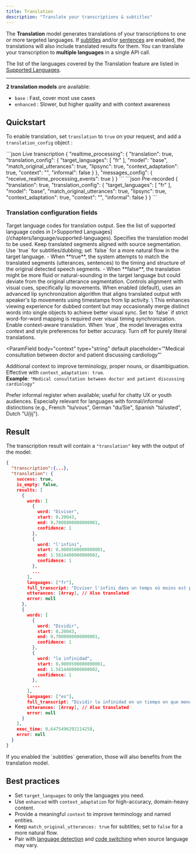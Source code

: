 ```yaml
---
title: Translation
description: "Translate your transcriptions & subtitles"
---
```


The **Translation** model generates translations of your transcriptions to one or more targeted languages. If [subtitles](/chapters/pre-recorded-stt/features#export-srt-or-vtt-caption-files) and/or [sentences](/chapters/pre-recorded-stt/features#sentences) are enabled, the translations will also include translated results for them.
You can translate your transcription to **multiple languages** in a single API call.

The list of the languages covered by the Translation feature are listed in [Supported Languages](/chapters/language/supported-languages).

---

**2 translation models** are available:

- `base` : Fast, cover most use cases
- `enhanced` : Slower, but higher quality and with context awareness

## Quickstart

To enable translation, set `translation` to `true` on your request, and add a `translation_config` object :

<CodeGroup>
```json Live transcription
{
  "realtime_processing": {
    "translation": true,
    "translation_config": {
      "target_languages": [
        "fr"
      ],
      "model": "base",
      "match_original_utterances": true,
      "lipsync": true,
      "context_adaptation": true,
      "context": "<string>",
      "informal": false
    }
  },
  "messages_config": {
    "receive_realtime_processing_events": true
  }
}
```
```json Pre-recorded
{
  "translation": true,
  "translation_config": {
    "target_languages": [
      "fr"
    ],
    "model": "base",
    "match_original_utterances": true,
    "lipsync": true,
    "context_adaptation": true,
    "context": "<string>",
    "informal": false
  }
}
```
</CodeGroup>

### Translation configuration fields

<ParamField body="target_languages" type="string[]">
  Target language codes for translation output. See the list of supported
  language codes in [>Supported
  Languages](/chapters/language/supported-languages).
</ParamField>

<ParamField body="model" type='enum["base", "enhanced"]' default="base">
  Specifies the translation model to be used.
</ParamField>

<ParamField body="match_original_utterances" type="boolean" default>
  Keep translated segments aligned with source segmentation. Use `true` for subtitles/dubbing; set `false` for a more natural flow in the target language.
  - When **true**, the system attempts to match the translated segments (utterances, sentences) to the timing and structure of the original detected speech segments.
  - When **false**, the translation might be more fluid or natural-sounding in the target language but could deviate from the original utterance segmentation.

</ParamField>

<ParamField body="lipsync" type="boolean" default="true">
  Controls alignment with visual cues, specifically lip movements. When enabled
  (default), uses an advanced lip synchronization algorithm that aligns
  translated output with speaker's lip movements using timestamps from lip
  activity. \ This enhances viewing experience for dubbed content but may
  occasionally merge distinct words into single objects to achieve better visual
  sync. Set to `false` if strict word-for-word mapping is required over visual
  timing synchronization.
</ParamField>

<ParamField body="context_adaptation" type="boolean" default>
  Enable context-aware translation. When `true`, the model leverages extra
  context and style preferences for better accuracy. Turn off for purely literal
  translations.
</ParamField>

<ParamField
  body="context"
  type="string"
  default
  placeholder='"Medical consultation between doctor and patient discussing cardiology"'
>
  Additional context to improve terminology, proper nouns, or disambiguation.
  Effective with `context_adaptation: true`. \
  **Example**: `"Medical consultation between doctor and patient discussing cardiology"`
</ParamField>

<ParamField body="informal" type="boolean" default="false">
  Prefer informal register when available; useful for chatty UX or youth
  audiences. Especially relevant for languages with formal/informal distinctions
  (e.g., French "tu/vous", German "du/Sie", Spanish "tú/usted", Dutch "U/jij").
</ParamField>

## Result

The transcription result will contain a `"translation"` key with the output of the model:

```json
{
  "transcription":{...},
  "translation": {
    success: true,
    is_empty: false,
    results: [
      {
        words: [
          {
            word: "Diviser",
            start: 0.20043,
            end: 0.7008000000000001,
            confidence: 1
          },
          {
            word: "l'infini",
            start: 0.9009500000000001,
            end: 1.5614400000000002,
            confidence: 1
          },
          ...
        ],
        languages: ["fr"],
        full_transcript: "Diviser l'infini dans un temps où moins est plus...",
        utterances: [Array], // Also translated
        error: null
      },
      {
        words: [
          {
            word: "Dividir",
            start: 0.20043,
            end: 0.7008000000000001,
            confidence: 1
          },
          {
            word: "la infinidad",
            start: 0.9009500000000001,
            end: 1.5614400000000002,
            confidence: 1
          },
          ...
        ],
        languages: ["es"],
        full_transcript: "Dividir la infinidad en un tiempo en que menos es más...",
        utterances: [Array], // Also translated
        error: null
      }
    ],
    exec_time: 0.6475496292114258,
    error: null
  }
}
```

<Tip>
  If you enabled the `subtitles` generation, those will also benefits from the
  translation model.
</Tip>

## Best practices

- Set `target_languages` to only the languages you need.
- Use `enhanced` with `context_adaptation` for high-accuracy, domain-heavy content.
- Provide a meaningful `context` to improve terminology and named entities.
- Keep `match_original_utterances: true` for subtitles; set to `false` for a more natural flow.
- Pair with [language detection](/chapters/language/language-detection) and [code switching](/chapters/language/code-switching) when source language may vary.
